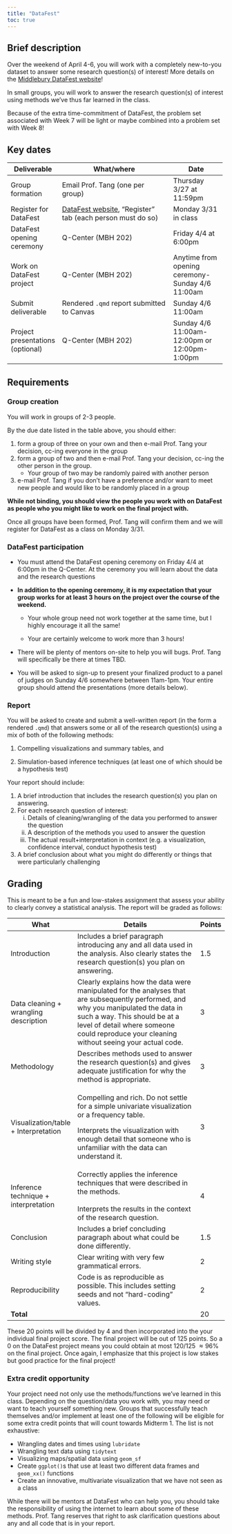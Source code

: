 ```yaml
---
title: "DataFest"
toc: true
---
```


## Brief description

Over the weekend of April 4-6, you will work with a completely new-to-you dataset to answer some research question(s) of interest! More details on the [Middlebury DataFest website](https://midd-datafest-2025.github.io/home.html)!

In small groups, you will work to answer the research question(s) of interest using methods we've thus far learned in the class.

Because of the extra time-commitment of DataFest, the problem set associated with Week 7 will be light or maybe combined into a problem set with Week 8!

## Key dates

+----------------------------------+-------------------------------------------------------------------------------------------------------------+--------------------------------------------------+
| Deliverable                      | What/where                                                                                                  | Date                                             |
+==================================+=============================================================================================================+==================================================+
| Group formation                  | Email Prof. Tang (one per group)                                                                            | Thursday 3/27 at 11:59pm                         |
+----------------------------------+-------------------------------------------------------------------------------------------------------------+--------------------------------------------------+
| Register for DataFest            | [DataFest website](https://midd-datafest-2025.github.io/home.html), "Register" tab (each person must do so) | Monday 3/31 in class                             |
+----------------------------------+-------------------------------------------------------------------------------------------------------------+--------------------------------------------------+
| DataFest opening ceremony        | Q-Center (MBH 202)                                                                                          | Friday 4/4 at 6:00pm                             |
+----------------------------------+-------------------------------------------------------------------------------------------------------------+--------------------------------------------------+
| Work on DataFest project         | Q-Center (MBH 202)                                                                                          | Anytime from opening ceremony-Sunday 4/6 11:00am |
+----------------------------------+-------------------------------------------------------------------------------------------------------------+--------------------------------------------------+
| Submit deliverable               | Rendered `.qmd` report submitted to Canvas                                                                  | Sunday 4/6 11:00am                               |
+----------------------------------+-------------------------------------------------------------------------------------------------------------+--------------------------------------------------+
| Project presentations (optional) | Q-Center (MBH 202)                                                                                          | Sunday 4/6 11:00am-12:00pm or 12:00pm-1:00pm     |
+----------------------------------+-------------------------------------------------------------------------------------------------------------+--------------------------------------------------+

## Requirements

### Group creation

You will work in groups of 2-3 people.

By the due date listed in the table above, you should either:

1.  form a group of three on your own and then e-mail Prof. Tang your decision, cc-ing everyone in the group
2.  form a group of two and then e-mail Prof. Tang your decision, cc-ing the other person in the group.
    -   Your group of two may be randomly paired with another person
3.  e-mail Prof. Tang if you don't have a preference and/or want to meet new people and would like to be randomly placed in a group

**While not binding, you should view the people you work with on DataFest as people who you might like to work on the final project with.**

Once all groups have been formed, Prof. Tang will confirm them and we will register for DataFest as a class on Monday 3/31.

### DataFest participation

-   You must attend the DataFest opening ceremony on Friday 4/4 at 6:00pm in the Q-Center. At the ceremony you will learn about the data and the research questions

-   **In addition to the opening ceremony, it is my expectation that your group works for at least 3 hours on the project over the course of the weekend.**

    -   Your whole group need not work together at the same time, but I highly encourage it all the same!

    -   Your are certainly welcome to work more than 3 hours!

-   There will be plenty of mentors on-site to help you will bugs. Prof. Tang will specifically be there at times TBD.

-   You will be asked to sign-up to present your finalized product to a panel of judges on Sunday 4/6 somewhere between 11am-1pm. Your entire group should attend the presentations (more details below).

### Report

You will be asked to create and submit a well-written report (in the form a rendered `.qmd`) that answers some or all of the research question(s) using a mix of both of the following methods:

1.  Compelling visualizations and summary tables, and

2.  Simulation-based inference techniques (at least one of which should be a hypothesis test)

Your report should include:

1.  A brief introduction that includes the research question(s) you plan on answering.
2.  For each research question of interest:
    i.  Details of cleaning/wrangling of the data you performed to answer the question
    ii. A description of the methods you used to answer the question
    iii. The actual result+interpretation in context (e.g. a visualization, confidence interval, conduct hypothesis test)
3.  A brief conclusion about what you might do differently or things that were particularly challenging

## Grading

This is meant to be a fun and low-stakes assignment that assess your ability to clearly convey a statistical analysis. The report will be graded as follows:

+---------------------------------------+-------------------------------------------------------------------------------------------------------------------------------------------------------------------------------------------------------------------------------------------------------------------+---------+
| What                                  | Details                                                                                                                                                                                                                                                           | Points  |
+=======================================+===================================================================================================================================================================================================================================================================+=========+
| Introduction                          | Includes a brief paragraph introducing any and all data used in the analysis. Also clearly states the research question(s) you plan on answering.                                                                                                                 | 1.5     |
+---------------------------------------+-------------------------------------------------------------------------------------------------------------------------------------------------------------------------------------------------------------------------------------------------------------------+---------+
| Data cleaning + wrangling description | Clearly explains how the data were manipulated for the analyses that are subsequently performed, and why you manipulated the data in such a way. This should be at a level of detail where someone could reproduce your cleaning without seeing your actual code. | 3       |
+---------------------------------------+-------------------------------------------------------------------------------------------------------------------------------------------------------------------------------------------------------------------------------------------------------------------+---------+
| Methodology                           | Describes methods used to answer the research question(s) and gives adequate justification for why the method is appropriate.                                                                                                                                     | 3       |
+---------------------------------------+-------------------------------------------------------------------------------------------------------------------------------------------------------------------------------------------------------------------------------------------------------------------+---------+
| Visualization/table + Interpretation  | Compelling and rich. Do not settle for a simple univariate visualization or a frequency table.                                                                                                                                                                    | 3       |
|                                       |                                                                                                                                                                                                                                                                   |         |
|                                       | Interprets the visualization with enough detail that someone who is unfamiliar with the data can understand it.                                                                                                                                                   |         |
+---------------------------------------+-------------------------------------------------------------------------------------------------------------------------------------------------------------------------------------------------------------------------------------------------------------------+---------+
| Inference technique + interpretation  | Correctly applies the inference techniques that were described in the methods.\                                                                                                                                                                                   | 4       |
|                                       | \                                                                                                                                                                                                                                                                 |         |
|                                       | Interprets the results in the context of the research question.                                                                                                                                                                                                   |         |
+---------------------------------------+-------------------------------------------------------------------------------------------------------------------------------------------------------------------------------------------------------------------------------------------------------------------+---------+
| Conclusion                            | Includes a brief concluding paragraph about what could be done differently.                                                                                                                                                                                       | 1.5     |
+---------------------------------------+-------------------------------------------------------------------------------------------------------------------------------------------------------------------------------------------------------------------------------------------------------------------+---------+
| Writing style                         | Clear writing with very few grammatical errors.                                                                                                                                                                                                                   | 2       |
+---------------------------------------+-------------------------------------------------------------------------------------------------------------------------------------------------------------------------------------------------------------------------------------------------------------------+---------+
| Reproducibility                       | Code is as reproducible as possible. This includes setting seeds and not "hard-coding" values.                                                                                                                                                                    | 2       |
+---------------------------------------+-------------------------------------------------------------------------------------------------------------------------------------------------------------------------------------------------------------------------------------------------------------------+---------+
| **Total**                             |                                                                                                                                                                                                                                                                   | 20      |
+---------------------------------------+-------------------------------------------------------------------------------------------------------------------------------------------------------------------------------------------------------------------------------------------------------------------+---------+

These 20 points will be divided by 4 and then incorporated into the your individual final project score. The final project will be out of 125 points. So a 0 on the DataFest project means you could obtain at most 120/125 $\approx 96\%$ on the final project. Once again, I emphasize that this project is low stakes but good practice for the final project!

### **Extra credit opportunity**

Your project need not only use the methods/functions we've learned in this class. Depending on the question/data you work with, you may need or want to teach yourself something new. Groups that successfully teach themselves and/or implement at least one of the following will be eligible for some extra credit points that will count towards Midterm 1. The list is not exhaustive:

-   Wrangling dates and times using `lubridate`
-   Wrangling text data using `tidytext`
-   Visualizing maps/spatial data using `geom_sf`
-   Create `ggplot()`s that use at least two different data frames and `geom_xx()` functions
-   Create an innovative, multivariate visualization that we have not seen as a class

While there will be mentors at DataFest who can help you, you should take the responsibility of using the internet to learn about some of these methods. Prof. Tang reserves that right to ask clarification questions about any and all code that is in your report.
